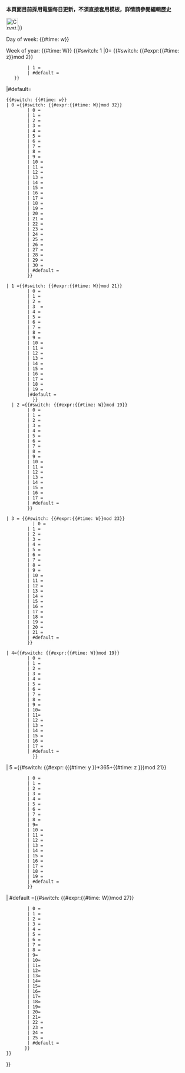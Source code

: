 <noinclude>'''本頁面目前採用電腦每日更新，不須直接套用模板，詳情請參閱編輯歷史'''

[[File:Crystal_128_reload.svg|32px]]{{purge|'''刷新頁面'''|page={{{page|{{FULLPAGENAME}}}}}}}

Day of week: {{#time: w}}

Week of year: {{#time: W}}
</noinclude>
{{#switch: 1
|0= {{#switch: {{#expr:{{#time: z}}mod 2}}

         | 1 ={{Portal:科学/特选图片/92}}<!--宇宙微波背景輻射圖（比較）-->
         | #default ={{Portal:科学/特选图片/91}}<!--宇宙微波背景輻射圖（普朗克衛星）-->
    }}
|#default=
 {{#switch: {{#time: w}}
 | 0 ={{#switch: {{#expr:{{#time: W}}mod 32}}<!--Universe-->
         | 0 ={{Portal:物理学/特选图片/2010年9月}}<!--甚大望远镜-->
         | 1 ={{Portal:科學/特选图片/2}}<!--蟹状星云-->
         | 2 ={{Portal:科學/特选图片/34}}<!--廣域紅外線巡天探測衛星-->
         | 3 ={{Portal:科學/特选图片/40}}<!--宇宙加速膨脹-->
         | 4 ={{Wikipedia:每日图片/2009年5月18日}}<!--NGC 2207和IC 2163-->
         | 5 ={{Portal:科学/特选图片/90}}<!--闊邊帽星系M104 ngc4594 -->
         | 6 ={{Portal:科学/特选图片/82}}<!--甚長基線干涉測量-->
         | 7 ={{Portal:科學/特选图片/54}}<!--巴納德 68-->
         | 8 ={{Wikipedia:每日图片/2007年5月15日}}<!--螺旋星雲NGC 7293-->
         | 9 ={{Portal:科學/特选图片/44}}<!--海山二與侏儒星雲-->
         | 10 ={{Portal:科學/特选图片/45}}<!--速逃星天市右垣十一-->
         | 11 ={{Portal:科學/特选图片/46}}<!--愛因斯坦十字-->
         | 12 ={{Portal:科學/特选图片/51}}<!--宏觀螺旋星系-->
         | 13 ={{Portal:科學/特选图片/52}}<!--棒旋星系-->
         | 14 ={{Portal:科學/特选图片/53}}<!--NGC 3982中間螺旋星系-->
         | 15 ={{Portal:科學/特选图片/61}}<!--阿塔卡瑪大型毫米波天線陣-->
         | 16 ={{Wikipedia:每日图片/2013年1月4日}}<!--伽瑪射線暴-->
         | 17 ={{Portal:科學/特选图片/62}}<!--安提基特拉機械-->
         | 18 ={{Portal:科学/特选图片/81}}<!--次毫米波陣列望遠鏡-->
         | 19 ={{Portal:科学/特选图片/88}}<!--霍格的天體-->
         | 20 ={{Portal:科学/特选图片/97}}<!--南方環星雲-->
         | 21 ={{Portal:科学/特选图片/92}}<!--宇宙微波背景輻射圖（比較）-->
         | 22 ={{Portal:科学/特选图片/96}}<!--愛斯基摩星雲-->
         | 23 ={{Portal:物理學/本日推薦/80}}<!--HD 189733 b-->
         | 24 ={{Portal:科学/特选图片/107}}<!--NGC 5866，紡綞星系-->
         | 25 ={{Portal:科学/特选图片/108}}<!--沃爾夫-拉葉星WR 124-->
         | 26 ={{Portal:科学/特选图片/109}}<!--NGC 6302 (也稱為蝴蝶星雲)-->
         | 27 ={{Portal:科學/特選圖片/116}}<!--Simeis 147 (也稱為義大利麵星雲)-->
         | 28 ={{Portal:科学/特选图片/118}}<!--SN 1987A-->
         | 29 ={{Portal:科学/特选图片/120}}<!--2M1207b-->
         | 30 ={{Portal:科学/特选图片/121}}<!--M87中心黑洞-->
         | #default ={{Wikipedia:每日图片/2012年9月5日}}<!--旅行者金唱片-->
         }}

 | 1 ={{#switch: {{#expr:{{#time: W}}mod 21}}<!--biology, physics-->
         | 0 ={{Wikipedia:每日图片/2012年7月21日}}<!--猴面包树屬-->
         | 1 ={{Wikipedia:每日图片/2009年2月11日}}<!--睡蓮科-->
         | 2 ={{Wikipedia:每日图片/2011年6月30日}}<!--墨西哥粉红短尾蛛-->
         | 3  ={{Wikipedia:每日图片/2010年6月11日}}<!--东北虎-->
         | 4 ={{Portal:科学/特选图片/105}}<!--NGC 7027-->
         | 5 ={{Portal:科学/特选图片/104}}<!--阿普 271-->
         | 6 ={{Portal:科学/特选图片/95}}<!--捲軸雲-->
         | 7 ={{維基百科:每日圖片/2008年4月22日}}<!--霧淞-->
         | 8 ={{Portal:科学/特选图片/94}}<!--晨輝-->
         | 9 ={{Portal:科學/特选图片/24}}<!--富勒烯-->
         | 10 ={{Portal:科學/特选图片/25}}<!--磷酸丙糖异构酶-->
         | 11 ={{Portal:科學/特选图片/26}}<!--過飽和的碳酸水-->
         | 12 ={{Portal:科學/特选图片/78}}<!--空氣污染，香港-->
         | 13 ={{Portal:科学/特选图片/79}}<!--空氣污染，北京-->
         | 14 ={{Portal:科学/特选图片/80}}<!--空氣污染，上海-->
         | 15 ={{Portal:科学/特选图片/99}}<!--薩德伯里微中子探測器-->
         | 16 ={{Portal:科学/特选图片/100}}<!--奈卡水晶洞-->
         | 17 ={{Portal:科学/特选图片/101}}<!--量子圍欄-->
         | 18 ={{Portal:科学/特选图片/102}}<!--原子力顯微鏡-->
         | 19 ={{Portal:科学/特选图片/111}}<!--超流相-->
         |#default ={{Portal:科学/特选图片/119}}<!--遷移石-->
           }}
   | 2 ={{#switch: {{#expr:{{#time: W}}mod 19}}<!--Solar system-->
         | 0 ={{Wikipedia:每日图片/2009年12月30日}}<!--火星探測漫遊者-->
         | 1 ={{Portal:科學/特选图片/47}}<!--維多利亞撞擊坑-->
         | 2 ={{Portal:科學/特选图片/48}}<!--鳳凰號 (探測器)-->
         | 3 ={{Portal:科學/特选图片/49}}<!--火星'''[[落日|落日]]'''-->
         | 4 ={{Portal:科學/特选图片/50}}<!--火星地球化-->
         | 5 ={{Wikipedia:每日图片/2009年8月10日}}<!--奧林帕斯山 (火星)-->
         | 6 ={{Wikipedia:每日图片/2012年8月17日}}<!--金星凌日-->
         | 7 ={{Portal:物理学/特选图片/2010年8月}}<!--好奇號火星車-->
         | 8 ={{Wikipedia:每日图片/2012年10月31日}}<!--日冕-->
         | 9 ={{Portal:科學/特选图片/6}}<!--火星探測車手持透鏡成像儀-->
         | 10 ={{Portal:科學/特选图片/5}}<!--蓝色弹珠-->
         | 11 ={{Portal:科學/特选图片/55}}<!--火衛一-->
         | 12 ={{Portal:科學/特选图片/60}}<!--木衛一-->
         | 13 ={{Portal:科學/特选图片/76}}<!--巴林傑隕石坑-->
         | 14 ={{Portal:科學/特选图片/3}}<!--好奇號火星探測車-->
         | 15 ={{Wikipedia:每日图片/2008年10月20日}}<!--2008年8月1日日食-->
         | 16 ={{Portal:科学/特选图片/106}}<!--阿波羅太空船-->
         | 17 ={{Portal:科学/特选图片/117}}<!--鳥衛一-->
         | #default ={{Portal:物理学/特选图片/2010年10月}}<!--冥王星的S/2012 P 1天然卫星-->
         }}

 | 3 = {{#switch: {{#expr:{{#time: W}}mod 23}}<!--Chemistry, geology-->
           | 0 ={{Portal:科學/特选图片/75}}<!--舊金山霧-->
         | 1 ={{Portal:科學/特选图片/77}}<!--盾狀火山-->
         | 2 ={{Portal:科學/特选图片/74}}<!--精緻拱門-->
         | 3 ={{Portal:科學/特选图片/27}}<!--砂岩-->
         | 4 ={{Portal:科學/特选图片/28}}<!--石化木-->
         | 5 ={{Portal:科學/特选图片/29}}<!--岩漿-->
         | 6 ={{Portal:科學/特选图片/30}}<!--石化木2-->
         | 7 ={{Portal:科學/特选图片/31}}<!--琥珀-->
         | 8 ={{维基百科:每日图片/2012年7月9日}}<!--熔岩管-->
         | 9 ={{Portal:科學/特选图片/4}}<!--黃石國家公園城堡間歇泉-->
         | 10 ={{Portal:科學/特选图片/58}}<!--地獄之門-->
         | 11 ={{Portal:科學/特选图片/65}}<!--薩雷切夫火山-->
         | 12 ={{Portal:科學/特选图片/66}}<!--富士山-->
         | 13 ={{Portal:科學/特选图片/67}}<!--伊拉克沙塵暴-->
         | 14 ={{Portal:科學/特选图片/68}}<!--海龍捲-->
         | 15 ={{维基百科:每日图片/2009年11月13日}}<!--龍捲風-->
         | 16 ={{Portal:科學/特选图片/72}}<!--塵捲風-->
         | 17 ={{Portal:科學/特选图片/70}}<!--單種雪花-->
         | 18 ={{Portal:科學/特选图片/69}}<!--多種雪花-->
         | 19 ={{Portal:科學/特选图片/89}}<!--夏威夷式火山錐-->
         | 20 ={{维基百科:每日图片/2011年5月5日}}<!--鉍-->
         | 21 ={{Portal:科學/特选图片/98}}<!--理查特結構-->
         | #default ={{Portal:科學/特选图片/32}}<!--聖海倫火山-->
         }}

 | 4={{#switch: {{#expr:{{#time: W}}mod 19}}<!--Math-->
         | 0 ={{Portal:科學/特选图片/15}}<!--失蹤的正方形-->
         | 1 ={{Portal:科學/特选图片/16}}<!--菲尔兹奖-->
         | 2 ={{Portal:科學/特选图片/17}}<!--正四面體的對稱群-->
         | 3 ={{Portal:科學/特选图片/8}}<!--科赫曲線-->
         | 4 ={{维基百科:每日图片/2009年3月13日}}<!--失蹤的正方形之謎-->
         | 5 ={{Portal:科學/特选图片/9}}<!--萊維C形曲線-->
         | 6 ={{Portal:科學/特选图片/10}}<!--曼德博集合-->
         | 7 ={{Portal:科學/特选图片/11}}<!--朱利亞集合-->
         | 8 ={{Portal:科學/特选图片/12}}<!--哈密顿路径-->
         | 9 ={{Portal:科學/特选图片/13}}<!--正二十面體-->
         | 10={{Portal:科學/特选图片/14}}<!--四色定理-->
         | 11={{Portal:科學/特选图片/18}}<!--素紐結-->
         | 12 ={{Portal:科學/特选图片/19}}<!--洛伦茨吸引子-->
         | 13 ={{Portal:科學/特选图片/20}}<!--騎士巡邏-->
         | 14 ={{Portal:科學/特选图片/21}}<!--毛球定理-->
         | 15 ={{Portal:科學/特选图片/22}}<!--柯尼斯堡七桥问题-->
         | 16 ={{Portal:科學/特选图片/23}}<!--三叶结-->
         | 17 ={{Portal:科學/特选图片/103}}<!--半正鑲嵌圖-->
         | #default ={{Portal:科學/特选图片/2013年1月}}<!--披薩定理-->
           }}


| 5 ={{#switch: {{#expr: ({{#time: y }}*365+{{#time: z }})mod 21}}<!--Solar system+Universe-->
         | 0 ={{Portal:科學/特选图片/35}}<!--太陽圈電流片-->
         | 1 ={{维基百科:每日图片/2010年9月13日}}<!--日珥爆發-->
         | 2 ={{Wikipedia:每日图片/2010年1月29日}}<!--日食-->
         | 3 ={{Wikipedia:每日图片/2010年7月30日}}<!--土衛一-->
         | 4 ={{维基百科:每日图片/2012年7月1日}}<!--流星-->
         | 5 ={{维基百科:每日图片/2007年2月1日}}<!--極光-->
         | 6 ={{Portal:科學/特选图片/1}}<!--暗淡藍點-->
         | 7 ={{Portal:科學/特选图片/36}}<!--本地泡-->
         | 8 ={{Portal:科學/特选图片/37}}<!--太陽動力學天文台-->
         | 9={{Portal:科學/特选图片/38}}<!--太陽-->
         | 10 ={{Wikipedia:每日图片/2007年12月27日}}<!--土衛八-->
         | 11 ={{Portal:科學/特选图片/56}}<!--惠更斯號探測器在土衛六-->
         | 12 ={{Wikipedia:每日图片/2009年10月6日}}<!--土星-->
         | 13 ={{Portal:科学/特选图片/85}}<!--土星北極區的六邊形雲彩特徵-->
         | 14 ={{Portal:科学/特选图片/86}}<!--2013年俄羅斯烏拉爾隕石雨-->
         | 15 ={{Portal:科学/特选图片/110}}<!--金牛座HL原行星盤細微結構-->
         | 16 ={{Portal:科学/特选图片/112}}<!--平方千米陣-->
         | 17 ={{Portal:科学/特选图片/113}}<!--暗物質圈-->
         | 18 ={{Portal:科學/特選圖片/114}}<!--激光-->
         | 19 ={{Portal:科学/特选图片/115}}<!--可觀測宇宙-->
         | #default ={{Wikipedia:每日图片/2009年4月26日}}<!--地球上升-->
         }}

| #default ={{#switch: {{#expr:{{#time: W}}mod 27}}<!--物理學-->
         | 0 = {{Portal:物理學/特選圖片/2010年5月}}<!--希格斯玻色子-->
         | 1 ={{Wikipedia:每日图片/2007年9月11日}}<!--铁磁流体-->
         | 2 ={{Portal:科學/特选图片/33}}<!--恢復係數-->
         | 3 ={{Portal:科學/特选图片/57}}<!--稀有氣體-->
         | 4 ={{Portal:科學/特选图片/42}}<!--霍爾效應-->
         | 5 ={{Portal:科學/特选图片/39}}<!--磁場圖-->
         | 6 ={{Portal:科學/特选图片/7}}<!--音障-->
         | 7 ={{Portal:科學/特选图片/41}}<!--磁場線-->
         | 8 ={{Portal:物理学/特选图片/2010年11月}}<!--暗物質和暗能量-->
         | 9={{Wikipedia:每日图片/2008年3月24日}}<!--滑輪-->
         | 10={{Wikipedia:每日图片/2008年10月26日}}<!--自行車-->
         | 11={{维基百科:每日图片/2012年3月16日}}<!--風車-->
         | 12={{Portal:物理學/特選圖片/1}}<!--索爾維會議-->
         | 13={{Portal:物理學/特選圖片/2}}<!--摩天輪-->
         | 14={{Wikipedia:每日图片/2009年10月4日}}<!--氣凝膠-->
         | 15={{Portal:物理學/特選圖片/4}}<!--拋物線形熔岩-->
         | 16={{Portal:物理學/特選圖片/3}}<!--斜面-->
         | 17={{Portal:科學/特选图片/59}}<!--雙折射現象-->
         | 18={{Portal:科學/特选图片/63}}<!--等邊棱鏡-->
         | 19={{Portal:科學/特选图片/64}}<!--薄膜干涉-->
         | 20={{Portal:科學/特选图片/71}}<!--掃描電子顯微鏡顯：雪花-->
         | 21={{Portal:科學/特选图片/73}}<!--掃描電子顯微鏡顯：花粉-->
         | 22 ={{Portal:科学/特选图片/83}}<!--台北101-->
         | 23 ={{Portal:科学/特选图片/84}}<!--交流電路灯光-->
         | 24 ={{Portal:科学/特选图片/87}}<!--泡沫環-->
         | 25 ={{Portal:科学/特选图片/93}}<!--雲室-->
         | #default = {{Portal:物理学/特选图片/2010年3月}}<!--氫波函數-->
        }}
 }}
}}